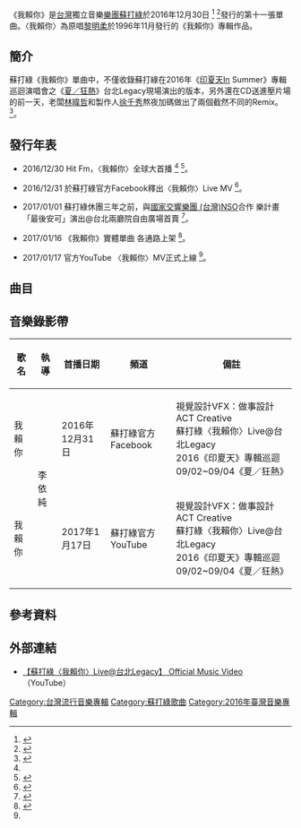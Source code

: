 {{Multiple issues|
{{Notability Unreferenced|time=2020-10-26T22:45:10+00:00}}
{{Onesource|time=2020-10-26T22:45:10+00:00}}
{{Refimprove|time=2020-10-26T22:45:10+00:00}}
}}

{{Infobox Single 
| Name = 我賴你
| Cover = Sodagreen2016《I Laze You》Single Cover.jpg
| Artist = 蘇打綠
| Released = 2016年12月30日
| Recorded = 
| Genre = [[國語流行|國語流行]]
| Length = 12:44
| Label = [[林暐哲音樂社|林暐哲音樂社]]
| Producer = 
| Last single = [[一起喔喔|一起喔喔]]<br/>（2014年）
| This single = 我賴你<br/>（2016年）
| Next single = [[Tomorrow_Will_Be_Fine|Tomorrow will be fine.]]<br/>（2020年)
| Misc =
}}

《我賴你》是[[台灣|台灣]]獨立音樂[[樂團|樂團]][[蘇打綠|蘇打綠]]於2016年12月30日 <ref>{{cite web|url=https://www.instagram.com/p/BOo1kZFhIwN/|title=蘇打綠Instagram專頁，蘇打綠《我賴你》實體單曲照片|accessdate=2016年12月30日}}</ref> <ref>{{cite web|url=http://isrc.ncl.edu.tw/music_view.aspx?item=18390|title=ISRC-國際標準錄音錄影資料代碼查詢系統，蘇打綠《我賴你》實體單曲資料|accessdate=2016年12月30日|archive-date=2017年1月31日|archive-url=https://web.archive.org/web/20170131192122/http://isrc.ncl.edu.tw/music_view.aspx?item=18390|dead-url=no}}</ref>發行的第十一張單曲。〈我賴你〉為原唱[[黎明柔|黎明柔]]於1996年11月發行的《我賴你》專輯作品。

==簡介==
蘇打綠《我賴你》單曲中，不僅收錄蘇打綠在2016年《[[印夏天|印夏天]]In Summer》專輯巡迴演唱會之《[[夏／狂熱|夏／狂熱]]》台北Legacy現場演出的版本，另外還在CD送進壓片場的前一天，老闆[[林暐哲|林暐哲]]和製作人[[徐千秀|徐千秀]]熬夜加碼做出了兩個截然不同的Remix。<ref name="#1">{{cite web|url=https://www.facebook.com/sodagreen.band/posts/1335052933219763|title=蘇打綠官方Facebook專頁，關於蘇打綠〈我賴你〉單曲|accessdate=2016年12月30日}}</ref>。

==發行年表==
*2016/12/30 Hit Fm，〈我賴你〉全球大首播 <ref name="#1"/> <ref>{{cite web|url=https://www.facebook.com/sodagreen.band/videos/1335233319868391/|title=蘇打綠官方Facebook專頁，2016最後的新單曲〈我賴你〉大直播！|accessdate=2016年12月30日}}</ref>。

*2016/12/31 於蘇打綠官方Facebook釋出〈我賴你〉Live MV  <ref>{{cite web|url=https://www.facebook.com/sodagreen.band/videos/1336019059789817/|title=蘇打綠官方Facebook專頁釋出〈我賴你〉Live MV|accessdate=2016年12月31日}}</ref>。

*2017/01/01 蘇打綠休團三年之前，與[[國家交響樂團_(台灣)|國家交響樂團 (台灣)]]NSO合作 樂計畫 「最後安可」演出@台北兩廳院自由廣場首賣 <ref>{{cite web|url=https://www.facebook.com/sodagreen.band/photos/a.172675619457506.45003.167852083273193/1335044023220654/?type=3|title=蘇打綠官方Facebook專頁，《我賴你》實體單曲首賣|accessdate=2016年12月30日}}</ref>。

*2017/01/16 《我賴你》實體單曲 各通路上架 <ref name="#2">{{cite web|url=https://www.facebook.com/sodagreen.band/posts/1351019608289762|title=蘇打綠官方Facebook專頁，蘇打綠《我賴你》實體單曲各通路上架|accessdate=2017年1月17日}}</ref>。

*2017/01/17 官方YouTube 〈我賴你〉MV正式上線 <ref name="#2"/>。

== 曲目 ==
{{Tracklist
| total_length = 
| all_music = [[林暐哲|林暐哲]]
| all_lyrics = 黎明柔
| all_producer = 林暐哲、徐千秀
| title1 = 我賴你
| arranger1 = [[蘇打綠|蘇打綠]]、徐千秀
| length1 = 4:20
| title2 = 我賴你
| note2 =老林FakeJazzRemix
| arranger2 = 林暐哲
| length2 = 4:16
| title3 = 我賴你
| note3 = 徐千秀緊急很硬 Remix
| arranger3 = 徐千秀
| length3 = 4:10
}}

==音樂錄影帶==
{| class="wikitable"
! 歌名 !! 執導 !! 首播日期 !! 頻道 !! 備註
|-
|我賴你||rowspan="3"|李依純||2016年12月31日||rowspan="1"|蘇打綠官方Facebook||視覺設計VFX：做事設計ACT Creative<br>蘇打綠〈我賴你〉Live@台北Legacy<br>2016《印夏天》專輯巡迴09/02~09/04《夏／狂熱》
|-
|我賴你||2017年1月17日||rowspan="1"|蘇打綠官方YouTube||視覺設計VFX：做事設計ACT Creative<br>蘇打綠〈我賴你〉Live@台北Legacy<br>2016《印夏天》專輯巡迴09/02~09/04《夏／狂熱》
|}

== 參考資料 ==
<references />

== 外部連結 ==
*[https://www.youtube.com/watch?v=3XHxQBQBdHw 【蘇打綠〈我賴你〉Live@台北Legacy】 Official Music Video] {{Wayback|url=https://www.youtube.com/watch?v=3XHxQBQBdHw |date=20210113170649 }}（YouTube）

{{蘇打綠}}

[[Category:台灣流行音樂專輯|Category:台灣流行音樂專輯]]
[[Category:蘇打綠歌曲|Category:蘇打綠歌曲]]
[[Category:2016年臺灣音樂專輯|Category:2016年臺灣音樂專輯]]